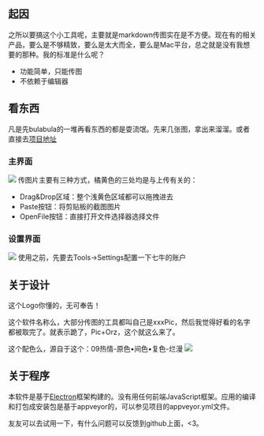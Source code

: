 ## 起因

之所以要搞这个小工具呢，主要就是markdown传图实在是不方便。现在有的相关产品，要么是不够精致，要么是太大而全，要么是Mac平台，总之就是没有我想要的那种。我的标准是什么呢？

- 功能简单，只能传图
- 不依赖于编辑器

## 看东西

凡是先bulabula的一堆再看东西的都是耍流氓。先来几张图，拿出来溜溜。或者直接去[项目地址](https://github.com/mzvast/Picorz)

### 主界面
![](http://mzvast.github.io/picorz-img/Picorz-clipboard-)
传图片主要有三种方式，橘黄色的三处均是与上传有关的：

- Drag&Drop区域：整个浅黄色区域都可以拖拽进去
- Paste按钮：将剪贴板的截图图片
- OpenFile按钮：直接打开文件选择器选择文件

### 设置界面
![](http://mzvast.github.io/picorz-img/Picorz-pasteshot--2017-03-19T174551+0800)
使用之前，先要去Tools->Settings配置一下七牛的账户

## 关于设计

这个Logo你懂的，无可奉告！

这个软件名称么，大部分传图的工具都叫自己是xxxPic，然后我觉得好看的名字都被取完了。就表示跪了，Pic+Orz，这个就这么来了。

这个配色么，源自于这个：09热情-原色•间色•复色-烂漫
![](http://mzvast.github.io/picorz-img/Picorz-pasteshot--2017-03-19T192915+0800)

## 关于程序

本软件是基于[Electron](https://electron.atom.io)框架构建的。没有用任何前端JavaScript框架。应用的编译和打包成安装包是基于appveyor的，可以参见项目的appveyor.yml文件。

友友可以去试用一下，有什么问题可以反馈到github上面，<3。